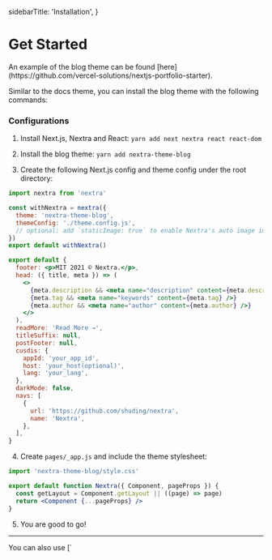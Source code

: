   sidebarTitle: 'Installation',
}

# Get Started


<Callout>
  An example of the blog theme can be found
  [here](https://github.com/vercel-solutions/nextjs-portfolio-starter).
</Callout>

Similar to the docs theme, you can install the blog theme with the following
commands:

### Configurations

1. Install Next.js, Nextra and React: `yarn add next nextra react react-dom`

2. Install the blog theme: `yarn add nextra-theme-blog`

3. Create the following Next.js config and theme config under the root
   directory:

```js filename="next.config.mjs"
import nextra from 'nextra'

const withNextra = nextra({
  theme: 'nextra-theme-blog',
  themeConfig: './theme.config.js',
  // optional: add `staticImage: true` to enable Nextra's auto image import
})
export default withNextra()
```

```jsx filename="theme.config.js"
export default {
  footer: <p>MIT 2021 © Nextra.</p>,
  head: ({ title, meta }) => (
    <>
      {meta.description && <meta name="description" content={meta.description} />}
      {meta.tag && <meta name="keywords" content={meta.tag} />}
      {meta.author && <meta name="author" content={meta.author} />}
    </>
  ),
  readMore: 'Read More →',
  titleSuffix: null,
  postFooter: null,
  cusdis: {
    appId: 'your_app_id',
    host: 'your_host(optional)',
    lang: 'your_lang',
  },
  darkMode: false,
  navs: [
    {
      url: 'https://github.com/shuding/nextra',
      name: 'Nextra',
    },
  ],
}
```

4. Create `pages/_app.js` and include the theme stylesheet:

```jsx filename="_app.js"
import 'nextra-theme-blog/style.css'

export default function Nextra({ Component, pageProps }) {
  const getLayout = Component.getLayout || ((page) => page)
  return <Component {...pageProps} />
}
```

5. You are good to go!

---

<Callout>
You can also use [`<style jsx>`](https://nextjs.org/docs/basic-features/built-in-css-support#css-in-js) to style elements inside `theme.config.js`.
</Callout>
